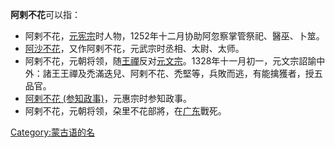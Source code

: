 '''阿剌不花'''可以指：
* 阿剌不花，[[元宪宗|元宪宗]]时人物，1252年十二月协助阿忽察掌管祭祀、醫巫、卜筮。
* [[阿沙不花|阿沙不花]]，又作阿剌不花，元武宗时丞相、太尉、太师。
* 阿剌不花，元朝将领，随[[王禪|王禪]]反对[[元文宗|元文宗]]。1328年十一月初一，元文宗詔諭中外：諸王王禪及禿滿迭兒、阿剌不花、禿堅等，兵敗而逃，有能擒獲者，授五品官。
* [[阿剌不花_(参知政事)|阿剌不花 (参知政事)]]，元惠宗时参知政事。
* 阿剌不花，元朝将领，朶里不花部將，在[[广东|广东]]戰死。

{{Disambiguation|A|Cat=四字人名译名消歧义}}
[[Category:蒙古语的名|Category:蒙古语的名]]